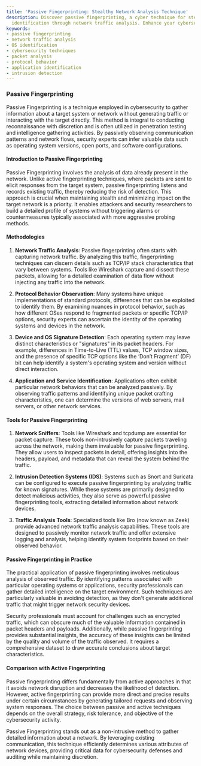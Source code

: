 ```yaml
---
title: 'Passive Fingerprinting: Stealthy Network Analysis Technique'
description: Discover passive fingerprinting, a cyber technique for stealthy system
  identification through network traffic analysis. Enhance your cybersecurity strategy.
keywords:
- passive fingerprinting
- network traffic analysis
- OS identification
- cybersecurity techniques
- packet analysis
- protocol behavior
- application identification
- intrusion detection
---
```


### Passive Fingerprinting

Passive Fingerprinting is a technique employed in cybersecurity to gather information about a target system or network without generating traffic or interacting with the target directly. This method is integral to conducting reconnaissance with discretion and is often utilized in penetration testing and intelligence gathering activities. By passively observing communication patterns and network flows, security experts can infer valuable data such as operating system versions, open ports, and software configurations.

#### Introduction to Passive Fingerprinting

Passive Fingerprinting involves the analysis of data already present in the network. Unlike active fingerprinting techniques, where packets are sent to elicit responses from the target system, passive fingerprinting listens and records existing traffic, thereby reducing the risk of detection. This approach is crucial when maintaining stealth and minimizing impact on the target network is a priority. It enables attackers and security researchers to build a detailed profile of systems without triggering alarms or countermeasures typically associated with more aggressive probing methods.

#### Methodologies

1. **Network Traffic Analysis**: Passive fingerprinting often starts with capturing network traffic. By analyzing this traffic, fingerprinting techniques can discern details such as TCP/IP stack characteristics that vary between systems. Tools like Wireshark capture and dissect these packets, allowing for a detailed examination of data flow without injecting any traffic into the network.

2. **Protocol Behavior Observation**: Many systems have unique implementations of standard protocols, differences that can be exploited to identify them. By examining nuances in protocol behavior, such as how different OSes respond to fragmented packets or specific TCP/IP options, security experts can ascertain the identity of the operating systems and devices in the network.

3. **Device and OS Signature Detection**: Each operating system may leave distinct characteristics or "signatures" in its packet headers. For example, differences in Time-to-Live (TTL) values, TCP window sizes, and the presence of specific TCP options like the ‘Don’t Fragment’ (DF) bit can help identify a system's operating system and version without direct interaction.

4. **Application and Service Identification**: Applications often exhibit particular network behaviors that can be analyzed passively. By observing traffic patterns and identifying unique packet crafting characteristics, one can determine the versions of web servers, mail servers, or other network services.

#### Tools for Passive Fingerprinting

1. **Network Sniffers**: Tools like Wireshark and tcpdump are essential for packet capture. These tools non-intrusively capture packets traveling across the network, making them invaluable for passive fingerprinting. They allow users to inspect packets in detail, offering insights into the headers, payload, and metadata that can reveal the system behind the traffic.

2. **Intrusion Detection Systems (IDS)**: Systems such as Snort and Suricata can be configured to execute passive fingerprinting by analyzing traffic for known signatures. While these systems are primarily designed to detect malicious activities, they also serve as powerful passive fingerprinting tools, extracting detailed information about network devices.

3. **Traffic Analysis Tools**: Specialized tools like Bro (now known as Zeek) provide advanced network traffic analysis capabilities. These tools are designed to passively monitor network traffic and offer extensive logging and analysis, helping identify system footprints based on their observed behavior.

#### Passive Fingerprinting in Practice

The practical application of passive fingerprinting involves meticulous analysis of observed traffic. By identifying patterns associated with particular operating systems or applications, security professionals can gather detailed intelligence on the target environment. Such techniques are particularly valuable in avoiding detection, as they don't generate additional traffic that might trigger network security devices.

Security professionals must account for challenges such as encrypted traffic, which can obscure much of the valuable information contained in packet headers and payloads. Additionally, while passive fingerprinting provides substantial insights, the accuracy of these insights can be limited by the quality and volume of the traffic observed. It requires a comprehensive dataset to draw accurate conclusions about target characteristics.

#### Comparison with Active Fingerprinting

Passive fingerprinting differs fundamentally from active approaches in that it avoids network disruption and decreases the likelihood of detection. However, active fingerprinting can provide more direct and precise results under certain circumstances by generating tailored requests and observing system responses. The choice between passive and active techniques depends on the overall strategy, risk tolerance, and objective of the cybersecurity activity.

Passive Fingerprinting stands out as a non-intrusive method to gather detailed information about a network. By leveraging existing communication, this technique efficiently determines various attributes of network devices, providing critical data for cybersecurity defenses and auditing while maintaining discretion.